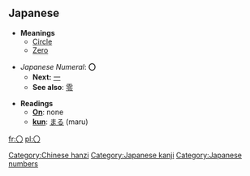 == Japanese ==

*'''Meanings'''
**[[Circle]]
**[[Zero]]

*''Japanese Numeral'': '''〇'''
**'''Next:''' [[一]]
**'''See also''': [[零]]

*'''Readings'''
**'''[[on#Japanese Romaji|On]]''': none
**'''[[kun#Japanese Romaji|kun]]''': [[まる]] (maru)

[[Category:Chinese hanzi]]
[[Category:Japanese kanji]]
[[Category:Japanese numbers]]

[[fr:〇]]
[[pl:〇]]